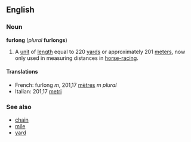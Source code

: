 ==English==
===Noun===
'''furlong''' (''plural'' '''furlongs''')

#A [[unit]] of [[length]] equal to 220 [[yard]]s or approximately 201 [[meter]]s, now only used in measuring distances in [[horse-racing]].


====Translations====
<!--Many languages have no translation; in this case, give the translation of "201.17 metres" instead-->

*French: furlong ''m'', 201,17 [[mètre]]s ''m plural''
*Italian: 201,17 [[metro#Italian|metri]]

===See also===
*[[chain]]
*[[mile]]
*[[yard]]